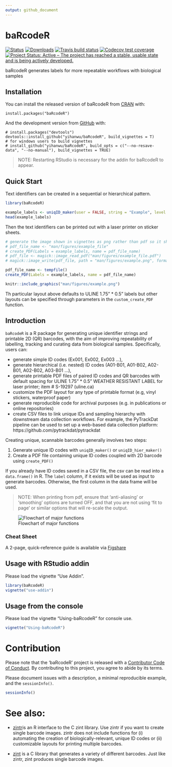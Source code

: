 ```yaml
---
output: github_document
---
```


<!-- README.md is generated from README.Rmd. Please edit that file -->

# baRcodeR

<!-- badges: start -->
[![Status](https://www.r-pkg.org/badges/version/baRcodeR)](https://cran.r-project.org/web/packages/baRcodeR/index.html)
[![Downloads](https://cranlogs.r-pkg.org/badges/grand-total/baRcodeR)](https://cran.r-project.org/web/packages/baRcodeR/index.html)
[![Travis build status](https://travis-ci.org/yihanwu/baRcodeR.svg?branch=master)](https://travis-ci.org/yihanwu/baRcodeR)
[![Codecov test coverage](https://codecov.io/gh/yihanwu/baRcodeR/branch/master/graph/badge.svg)](https://codecov.io/gh/yihanwu/baRcodeR?branch=master)
[![Project Status: Active – The project has reached a stable, usable state and is being actively developed.](https://www.repostatus.org/badges/latest/active.svg)](https://www.repostatus.org/#active)
<!-- badges: end -->

baRcodeR generates labels for more repeatable workflows with biological samples

## Installation

You can install the released version of baRcodeR from [CRAN](https://CRAN.R-project.org) with:

```
install.packages("baRcodeR")
```

And the development version from [GitHub](https://github.com/) with:

```
# install.packages("devtools")
devtools::install_github("yihanwu/baRcodeR", build_vignettes = T)
# for windows users to build vignettes
# install_github("yihanwu/baRcodeR", build_opts = c("--no-resave-data", "--no-manual"), build_vignettes = TRUE)
```

> NOTE: Restarting RStudio is necessary for the addin for baRcodeR to appear.

## Quick Start

Text identifiers can be created in a sequential or hierarchical pattern.

```r
library(baRcodeR)

example_labels <- uniqID_maker(user = FALSE, string = "Example", level = 1:80)
head(example_labels)
```

Then the text identifiers can be printed out with a laser printer on sticker sheets.


```r
# generate the image shown in vignettes as png rather than pdf so it shows up in markdown
# pdf_file_name <- "man/figures/example_file"
# create_PDF(Labels = example_labels, name = pdf_file_name)
# pdf_file <- magick::image_read_pdf("man/figures/example_file.pdf")
# magick::image_write(pdf_file, path = "man/figures/example.png", format = "png")
```


```r
pdf_file_name <- tempfile()
create_PDF(Labels = example_labels, name = pdf_file_name)
```

```r
knitr::include_graphics("man/figures/example.png")
```


Th particular layout above defaults to  ULINE 1.75" * 0.5"  labels but other layouts can be specified through parameters in the `custom_create_PDF` function. 


## Introduction

`baRcodeR` is a R package for generating unique identifier strings and printable 2D (QR) barcodes, with the aim of improving repeatability of labelling, tracking and curating data from biological samples. Specifically, users can:

* generate simple ID codes (Ex001, Ex002, Ex003 ...),
* generate hierarchical (i.e. nested) ID codes (A01-B01, A01-B02, A02-B01, A02-B02, A03-B01 ...),
* generate printable PDF files of paired ID codes and QR barcodes with default spacing for ULINE 1.75" * 0.5" WEATHER RESISTANT LABEL for laser printer; item # S-19297 (uline.ca)
* customize the PDF layout for any type of printable format (e.g, vinyl stickers, waterproof paper)
* generate reproducible code for archival purposes (e.g. in publications or online repositories)
* create CSV files to link unique IDs and sampling hierarchy with downstream data collection workflows. For example, the PyTrackDat pipeline can be used to set up a web-based data collection platform: https://github.com/pytrackdat/pytrackdat

Creating unique, scannable barcodes generally involves two steps:

  1. Generate unique ID codes with `uniqID_maker()` or `uniqID_hier_maker()`
  2. Create a PDF file containing unique ID codes coupled with 2D barcode using `create_PDF()`

If you already have ID codes saved in a CSV file, the csv can be read into a `data.frame()` in R. The `label` column, if it exists will be used as input to generate barcodes. Otherwise, the first column in the data frame will be used. 

> NOTE: When printing from pdf, ensure that 'anti-aliasing' or 'smoothing' options are turned OFF, and that you are not using 'fit to page' or similar options that will re-scale the output.

![Flowchart of major functions](man/figures/Flowchart.png)

### Cheat Sheet

A 2-page, quick-reference guide is available via [Figshare](https://dx.doi.org/10.6084/m9.figshare.7043309)

## Usage with RStudio addin

Please load the vignette "Use Addin".

```r
library(baRcodeR)
vignette("use-addin")
```


## Usage from the console

Please load the vignette "Using-baRcodeR" for console use.

```r
vignette("Using-baRcodeR")
```
# Contribution

Please note that the 'baRcodeR' project is released with a
  [Contributor Code of Conduct](CODE_OF_CONDUCT.md).
  By contributing to this project, you agree to abide by its terms.
  
Please document issues with a description, a minimal reproducible example, and the `sessionInfo()`. 

```r
sessionInfo()
```

# See also:

- [zintr](https://github.com/carlganz/zintr)is an R interface to the C zint library. Use zintr if you want to create single barcode images. zintr does not include functions for (i) automating the creation of biologically-relevant, unique ID codes or (ii) customizable layouts for printing multiple barcodes.

- [zint](http://zint.org.uk/) is a C library that generates a variety of different barcodes. Just like zintr, zint produces single barcode images.